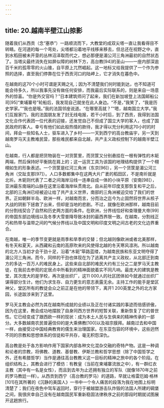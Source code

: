 ```yaml
---
---
---
```

title: 20.越南半壁江山掠影
---




随着我们从西贡（念“塞恭”）一路顺流而下，大教堂的成双尖塔一直让我看得目不转睛。在河道的每一个弯处，尖塔都沿着地平线移来移去，但总还在视野之中，直到水稻田被未开垦的丛林沼泽取而代之，想必那便是湄公河三角洲最初的自然状态了。当塔尖最终消失在如屏似障的树林下方，高台教[94]的圣山——一座内部深逾百千米的孤零零的火山锥，自平原上兀然崛起。这一地标又给我提供了一个作为参照的选择，直至我们停靠在位于西贡河口的陆岬上，它才消失在暮色中。

在越南的这70个小时可谓是天赐之礼；因为不清楚我们何时能到达，也不知道可能会待多久，所以我事先没有做任何安排，而我最后实际联系的，则是来自一场意外的惊喜。“你是外交官吗？”日本建筑师问了起来，我们在新加坡登上法国邮船公司[95]“柬埔寨号”轮船后，我发现自己就坐在此人身边。“不是，”我笑了，“我是历史学家。”“我也是哦。”我的法国邻座说道。“在哪里高就？”“嗯，越南国立大学。”我们互报家门，我的法国朋友发了封无线电报，若干小时后，到了西贡，我得到法国文化合作代表团一位代表的迎接，还发觉自己不但成了国立大学的客人，也成了国民政府的客人。幸亏有他们如此般热情的款待，我才得以充分利用这70小时的时间，拜会一些知名人士，驱车进入了乡村——一天到西宁的高台教庙宇，另一天到越南罗马天主教难民营，那些难民都来自北越，共产主义政权控制下的越南半壁江山。

在越南，行人都是把货物装在一对货筐里，而货筐又分别悬挂在一根有弹性的木轭两端，然后保持好平衡挑在肩上的；这一运货工具为该国的地理结构提供了一个栩栩如生的形象表述。一个货筐是红河三角洲（东京[96]），另一个货筐是湄公河三角洲（交趾支那[97]）。人口多数都集中在这两大片广袤的稻田区，不是南圻就是北圻。木轭则代表了二者之间海岸沿线一连串自成一体的小块平原（安南[98]），亚洲最东南端的山脉在这里沿着海岸纵贯南北。自从前年印度支那恢复和平之后，北部的三角洲已经被迫让给了共产主义世界，南部的三角洲被迫交给了我们的世界。正如朝鲜半岛、欧洲一样，对越南而言，分而治之迄今为止固然将世界从核子大战的阴影下拯救了出来，但却是当地的悲剧。不过，就像在欧洲那样，越南目前的分割线契合了自然和历史两方面的条件。在欧洲，分界线恰好和查理曼大帝[99]的帝国东部边境线以及冬季大雪普降导致冰封的最西界限一致。在越南，分割线正巧和热带与温带之间的气候分界线以及中国文明和印度文明之间古老的文化边界重合。

在南越，唯一的季节变更就是雨季和旱季的交替；但北越则像欧洲或者北美那样，有冬天和夏天，从西藏和云南的高原吹来的风使得北越的冬天寒风凛冽。所以越南的北方人当初才会干劲十足，沿着“木轭”筚路蓝缕，为越南民族和东亚文明夺得了湄公河三角洲。而今，同样的干劲也体现在为了逃离共产主义政权，从北部迁到南方的多达一百万人的难民身上。这些来自北部的难民大约有三分之二是罗马天主教徒，在我前去参观的定居点中所看到的精神面貌着实不同凡响。最庞大的建筑是教堂，其次庞大的是学校，再次是丝织厂，这11 000人的社区团体如今就通过丝织厂谋得部分生计。他们为求生存、自力更生的意志表露无余。主持工作的能手是堂区神父，堂区所有的教徒会众之前正是在他的带领下，离开1 200英里之外的北方家园，长途跋涉来到了这里。

罗马天主教会必然为其在越南所成就的业绩以及正在付诸实践的事迹而倍感骄傲，因为在这里，教会成功地摆脱了自身同西方世界的短暂关联，重新恢复了它的普世性。它已经变成了跟西欧一样的现状：成为本土人民与生俱来的精神传承的一部分。大多数越南农民普遍信仰的是大乘佛教[100]以及祖宗膜拜。越南过去和中国一样，由接受过中国经典教育的儒生来治理国家。在东亚包容的环境中，这些迥然不同的宗教和思想体系的信徒和平共存，毫无积怨深仇。

高台教是处于各方影响作用下国家内部各种文化混杂交融的奇特产物。这是一种调和论者的宗教，将佛教、道教、基督教、伊斯兰教和哲学思想（除了中国哲学之外，还有希腊哲学）当作是通往高台教教义这一目标的精神之旅中的各个阶段。在组织结构上，其教会进行了模仿：有教皇（当前在柬埔寨流放之中），有一群红衣主教（其中有一名是女性），而且到去年为止还拥有独立的军队（就像1870年之前的罗马教廷一样）。从西贡到西宁（高台教的罗马）的道路，早就让格雷厄姆·格林[101]在其所著的《沉静的美国人》一书中一个令人痛苦的段落为我在地图上标明清楚了；我们在夜色中驾车返回时，穿行于被越盟游击队炸毁的法国人所建的碉堡之间，我很庆幸自己没有在越南国民军重新稳固法律秩序之前的那段时期就试图展开这趟旅行。
